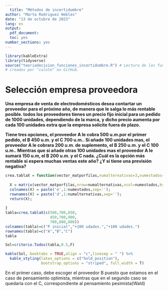 ```yaml
---
  title: "Métodos de incertidumbre"
author: "Marta Rodriguez Hebles"
date: "13 de octubre de 2023"
lang: es
output:
  pdf_document:
  toc: yes
number_sections: yes
---
```


```r
library(kableExtra)
library(tidyverse)
source("teoriadecision_funciones_incertidumbre.R") # Lectura de las funciones 
# creadas por "calote" en GitHub.
```

\newpage
# Selección empresa proveedora

**Una empresa de venta de electrodomésticos desea contartar un proveedor para el próximo año, de manera que le salga lo más rentable posible. todos los proveedores tienes un precio fijo inicial para un pedido de 1000 unidades, dependiendo de la marca, y dicho precio aumenta por cada 100 unidades extra que la empresa solicite fuera de plazo.**

  **Tiene tres opciones, el proveedor A le cobra 500 u.m.por el primer pedido, el B 450 u.m. y el C 700 u.m.. Si añade 100 unidades mas, el proveedor A le cobrara 200 u.m. de suplemento, el B 250 u.m. y el C 100 u.m.. Mientras que si añade otras 100 unidades mas el proveedor A le sumará 150 u.m, el B 200 u.m. y el C nada. ¿Cuál es la opción más rentable si espera muchas ventas este año? ¿Y si tiene una previsión negativa?**
  
```r
crea.tablaX = function(vector_matporfilas,numalternativas=3,numestados=3) {
  
  X = matrix(vector_matporfilas,nrow=numalternativas,ncol=numestados,byrow=TRUE)
  colnames(X) = paste('e',1:numestados,sep='');
  rownames(X) = paste('d',1:numalternativas,sep='');
  return(X);
  
}
tabla=crea.tablaX(c(500,700,850,
                    450,700,900,
                    700,800,800))
colnames(tabla)=c("P inicial","+100 udades.","+100 udades.")
rownames(tabla)=c("A","B","C")
tabla

```

```r
Sol=criterio.Todos(tabla,0.5,F)
```

```r
kable(Sol, booktabs = TRUE,align = "c",linesep = " ") %>%
  kable_styling(latex_options = c("hold_position"),
                bootstrap_options = "striped", full_width = T) 
```

En el primer caso, debe escoger el proveedor B puesto que estamos en el caso de pensamiento optimista,
mientras que en el segundo caso se quedaría con el C, correspondiente al pensamiento pesimista(Wald)